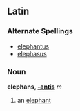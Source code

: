 ==Latin==
===Alternate Spellings===
*[[elephantus]]
*[[elephasus]]
===Noun===
'''elephans, [[Wiktionary Appendix:Latin third declension|-antis]]''' ''m''

#an [[elephant]]